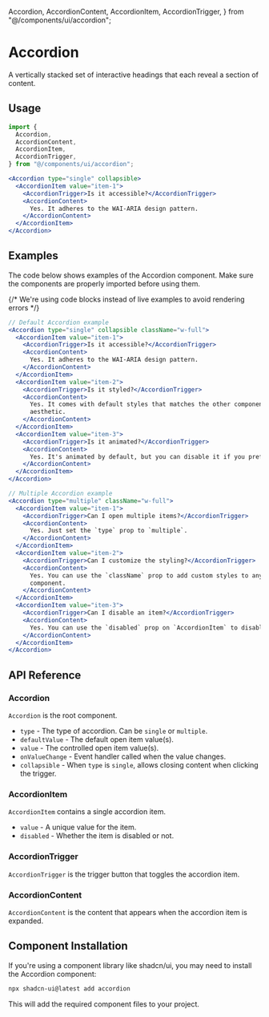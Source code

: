   Accordion,
  AccordionContent,
  AccordionItem,
  AccordionTrigger,
} from "@/components/ui/accordion";

# Accordion

A vertically stacked set of interactive headings that each reveal a section of content.

## Usage

```jsx
import {
  Accordion,
  AccordionContent,
  AccordionItem,
  AccordionTrigger,
} from "@/components/ui/accordion";
```

```jsx
<Accordion type="single" collapsible>
  <AccordionItem value="item-1">
    <AccordionTrigger>Is it accessible?</AccordionTrigger>
    <AccordionContent>
      Yes. It adheres to the WAI-ARIA design pattern.
    </AccordionContent>
  </AccordionItem>
</Accordion>
```

## Examples

The code below shows examples of the Accordion component. Make sure the components are properly imported before using them.

{/* We're using code blocks instead of live examples to avoid rendering errors */}

```jsx
// Default Accordion example
<Accordion type="single" collapsible className="w-full">
  <AccordionItem value="item-1">
    <AccordionTrigger>Is it accessible?</AccordionTrigger>
    <AccordionContent>
      Yes. It adheres to the WAI-ARIA design pattern.
    </AccordionContent>
  </AccordionItem>
  <AccordionItem value="item-2">
    <AccordionTrigger>Is it styled?</AccordionTrigger>
    <AccordionContent>
      Yes. It comes with default styles that matches the other components'
      aesthetic.
    </AccordionContent>
  </AccordionItem>
  <AccordionItem value="item-3">
    <AccordionTrigger>Is it animated?</AccordionTrigger>
    <AccordionContent>
      Yes. It's animated by default, but you can disable it if you prefer.
    </AccordionContent>
  </AccordionItem>
</Accordion>
```

```jsx
// Multiple Accordion example
<Accordion type="multiple" className="w-full">
  <AccordionItem value="item-1">
    <AccordionTrigger>Can I open multiple items?</AccordionTrigger>
    <AccordionContent>
      Yes. Just set the `type` prop to `multiple`.
    </AccordionContent>
  </AccordionItem>
  <AccordionItem value="item-2">
    <AccordionTrigger>Can I customize the styling?</AccordionTrigger>
    <AccordionContent>
      Yes. You can use the `className` prop to add custom styles to any
      component.
    </AccordionContent>
  </AccordionItem>
  <AccordionItem value="item-3">
    <AccordionTrigger>Can I disable an item?</AccordionTrigger>
    <AccordionContent>
      Yes. You can use the `disabled` prop on `AccordionItem` to disable it.
    </AccordionContent>
  </AccordionItem>
</Accordion>
```

## API Reference

### Accordion

`Accordion` is the root component.

- `type` - The type of accordion. Can be `single` or `multiple`.
- `defaultValue` - The default open item value(s).
- `value` - The controlled open item value(s).
- `onValueChange` - Event handler called when the value changes.
- `collapsible` - When `type` is `single`, allows closing content when clicking the trigger.

### AccordionItem

`AccordionItem` contains a single accordion item.

- `value` - A unique value for the item.
- `disabled` - Whether the item is disabled or not.

### AccordionTrigger

`AccordionTrigger` is the trigger button that toggles the accordion item.

### AccordionContent

`AccordionContent` is the content that appears when the accordion item is expanded.

## Component Installation

If you're using a component library like shadcn/ui, you may need to install the Accordion component:

```bash
npx shadcn-ui@latest add accordion
```

This will add the required component files to your project.
